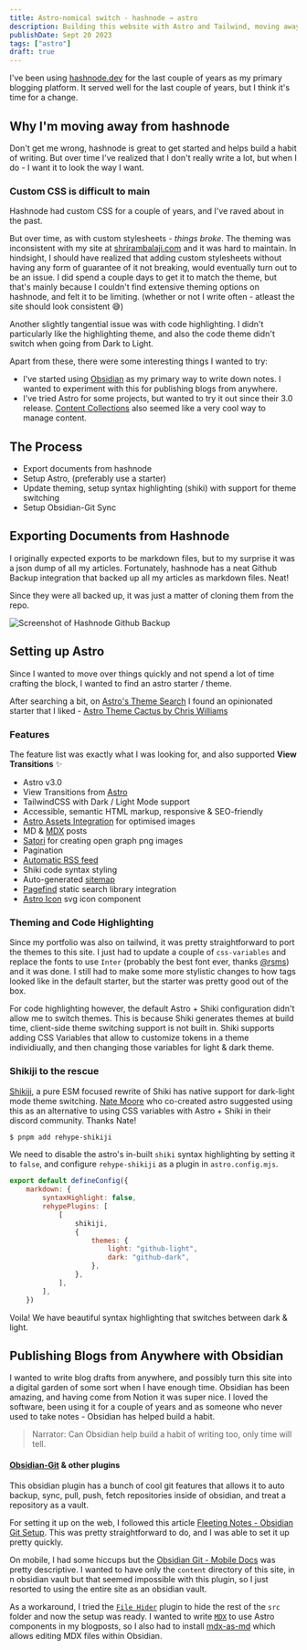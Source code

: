 ```yaml
---
title: Astro-nomical switch - hashnode → astro
description: Building this website with Astro and Tailwind, moving away from hashnode and setting up Obsidian Git Sync for publishing blogs from anywhere.
publishDate: Sept 20 2023
tags: ["astro"]
draft: true
---
```




I've been using [hashnode.dev](https://hashnode.dev) for the last couple of years as my primary blogging platform. It served well for the last couple of years, but I think it's time for a change.

## Why I'm moving away from hashnode

Don't get me wrong, hashnode is great to get started and helps build a habit of writing. But over time I've realized that I don't really write a lot, but when I do - I want it to look the way I want.

### Custom CSS is difficult to main

Hashnode had custom CSS for a couple of years, and I've raved about in the past.

<div class="tweet-embed">
	<Tweet id="https://twitter.com/shrirambalaji/status/1341662028843241474" />
</div>

But over time, as with custom stylesheets - _things broke_. The theming was inconsistent with my site at [shrirambalaji.com](https://shrirambalaji.com) and it was hard to maintain. In hindsight, I should have realized that adding custom stylesheets without having any form of guarantee of it not breaking, would eventually turn out to be an issue. I did spend a couple days to get it to match the theme, but that's mainly because I couldn't find extensive theming options on hashnode, and felt it to be limiting. (whether or not I write often - atleast the site should look consistent 😅)

Another slightly tangential issue was with code highlighting. I didn't particularly like the highlighting theme, and also the code theme didn't switch when going from Dark to Light.

Apart from these, there were some interesting things I wanted to try:

- I've started using [Obsidian](https://obsidian.md) as my primary way to write down notes. I wanted to experiment with this for publishing blogs from anywhere.
- I've tried Astro for some projects, but wanted to try it out since their 3.0 release. [Content Collections](https://docs.astro.build/en/guides/content-collections/) also seemed like a very cool way to manage content.

## The Process

- Export documents from hashnode
- Setup Astro, (preferably use a starter)
- Update theming, setup syntax highlighting (shiki) with support for theme switching
- Setup Obsidian-Git Sync

## Exporting Documents from Hashnode

I originally expected exports to be markdown files, but to my surprise it was a json dump of all my articles. Fortunately, hashnode has a neat Github Backup integration that backed up all my articles as markdown files. Neat!

Since they were all backed up, it was just a matter of cloning them from the repo.

<Image src={hashnodeGithubBackup} alt="Screenshot of Hashnode Github Backup" />

## Setting up Astro

Since I wanted to move over things quickly and not spend a lot of time crafting the block, I wanted to find an astro starter / theme.

After searching a bit, on [Astro's Theme Search](https://astro.build/themes/?search=&categories%5B%5D=blog) I found an opinionated starter that I liked - [Astro Theme Cactus by Chris Williams](https://github.com/chrismwilliams/astro-theme-cactus)

### Features

The feature list was exactly what I was looking for, and also supported **View Transitions** ✨

- Astro v3.0
- View Transitions from [Astro](https://docs.astro.build/en/guides/view-transitions/)
- TailwindCSS with Dark / Light Mode support
- Accessible, semantic HTML markup, responsive & SEO-friendly
- [Astro Assets Integration](https://docs.astro.build/en/guides/assets/) for optimised images
- MD & [MDX](https://docs.astro.build/en/guides/markdown-content/#mdx-only-features) posts
- [Satori](https://github.com/vercel/satori) for creating open graph png images
- Pagination
- [Automatic RSS feed](https://docs.astro.build/en/guides/rss)
- Shiki code syntax styling
- Auto-generated [sitemap](https://docs.astro.build/en/guides/integrations-guide/sitemap/)
- [Pagefind](https://pagefind.app/) static search library integration
- [Astro Icon](https://github.com/natemoo-re/astro-icon) svg icon component

### Theming and Code Highlighting

Since my portfolio was also on tailwind, it was pretty straightforward to port the themes to this site. I just had to update a couple of `css-variables` and replace the fonts to use `Inter` (probably the best font ever, thanks [@rsms](https://twitter.com/rsms)) and it was done. I still had to make some more stylistic changes to how tags looked like in the default starter, but the starter was pretty good out of the box.

For code highlighting however, the default Astro + Shiki configuration didn't allow me to switch themes. This is because Shiki generates themes at build time, client-side theme switching support is not built in. Shiki supports adding CSS Variables that allow to customize tokens in a theme individiually, and then changing those variables for light & dark theme.

### Shikiji to the rescue

[Shikiji](https://github.com/antfu/shikiji), a pure ESM focused rewrite of Shiki has native support for dark-light mode theme switching. [Nate Moore](https://twitter.com/n_moore) who co-created astro suggested using this as an alternative to using CSS variables with Astro + Shiki in their discord community. Thanks Nate!

```bash
$ pnpm add rehype-shikiji
```

We need to disable the astro's in-built `shiki` syntax highlighting by setting it to `false`, and configure `rehype-shikiji` as a plugin in `astro.config.mjs`.

```js
export default defineConfig({
	markdown: {
		syntaxHighlight: false,
		rehypePlugins: [
			[
				shikiji,
				{
					themes: {
						light: "github-light",
						dark: "github-dark",
					},
				},
			],
		],
	})
```

Voila! We have beautiful syntax highlighting that switches between dark & light.

## Publishing Blogs from Anywhere with Obsidian

I wanted to write blog drafts from anywhere, and possibly turn this site into a digital garden of some sort when I have enough time. Obsidian has been amazing, and having come from Notion it was super nice. I loved the software, been using it for a couple of years and as someone who never used to take notes - Obsidian has helped build a habit.

> Narrator: Can Obsidian help build a habit of writing too, only time will tell.

#### [Obsidian-Git](https://github.com/denolehov/obsidian-git) & other plugins

This obsidian plugin has a bunch of cool git features that allows it to auto backup, sync, pull, push, fetch repositories inside of obsidian, and treat a repository as a vault.

For setting it up on the web, I followed this article [Fleeting Notes - Obsidian Git Setup](https://linked-blog-starter.vercel.app/connect-obsidian-vault-with-github). This was pretty straightforward to do, and I was able to set it up pretty quickly.

On mobile, I had some hiccups but the [Obsidian Git - Mobile Docs](https://publish.obsidian.md/git-doc/Getting+Started#Clone+via+plugin) was pretty descriptive. I wanted to have only the `content` directory of this site, in n obsidian vault but that seemed impossible with this plugin, so I just resorted to using the entire site as an obsidian vault.

As a workaround, I tried the [`File Hider`](https://github.com/Oliver-Akins/file-hider) plugin to hide the rest of the `src` folder and now the setup was ready. I wanted to write [`MDX`](https://mdxjs.com/) to use Astro components in my blogposts, so I also had to install [mdx-as-md](https://github.com/git-no/obsidian-markdown-file-suffix) which allows editing MDX files within Obsidian.

<Image src={obsidianGitiOSScreenshot}  alt="" />